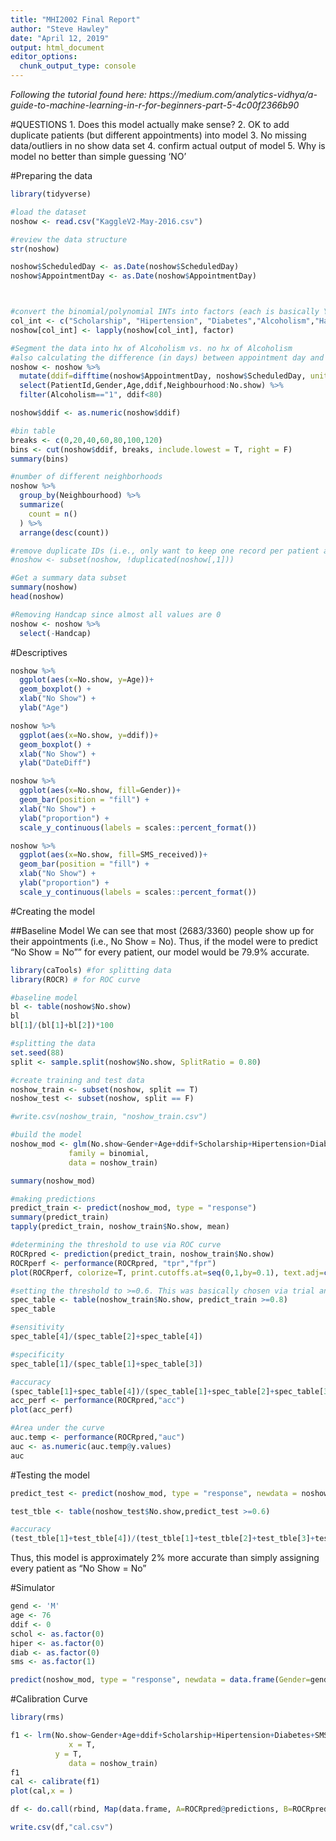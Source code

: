 ```yaml
---
title: "MHI2002 Final Report"
author: "Steve Hawley"
date: "April 12, 2019"
output: html_document
editor_options: 
  chunk_output_type: console
---
```

*Following the tutorial found here: https://medium.com/analytics-vidhya/a-guide-to-machine-learning-in-r-for-beginners-part-5-4c00f2366b90*

#QUESTIONS
1. Does this model actually make sense?
2. OK to add duplicate patients (but different appointments) into model
3. No missing data/outliers in no show data set
4. confirm actual output of model
5. Why is model no better than simple guessing 'NO'




#Preparing the data 

```r
library(tidyverse)

#load the dataset
noshow <- read.csv("KaggleV2-May-2016.csv")

#review the data structure
str(noshow)

noshow$ScheduledDay <- as.Date(noshow$ScheduledDay)
noshow$AppointmentDay <- as.Date(noshow$AppointmentDay)



#convert the binomial/polynomial INTs into factors (each is basically Y/N)
col_int <- c("Scholarship", "Hipertension", "Diabetes","Alcoholism","Handcap","SMS_received")
noshow[col_int] <- lapply(noshow[col_int], factor)

#Segment the data into hx of Alcoholism vs. no hx of Alcoholism 
#also calculating the difference (in days) between appointment day and schedule day
noshow <- noshow %>% 
  mutate(ddif=difftime(noshow$AppointmentDay, noshow$ScheduledDay, units = "days")) %>% 
  select(PatientId,Gender,Age,ddif,Neighbourhood:No.show) %>% 
  filter(Alcoholism=="1", ddif<80) 

noshow$ddif <- as.numeric(noshow$ddif)

#bin table
breaks <- c(0,20,40,60,80,100,120)
bins <- cut(noshow$ddif, breaks, include.lowest = T, right = F)
summary(bins)

#number of different neighborhoods
noshow %>% 
  group_by(Neighbourhood) %>% 
  summarize(
    count = n()
  ) %>% 
  arrange(desc(count))

#remove duplicate IDs (i.e., only want to keep one record per patient and not their entire appt hx)
#noshow <- subset(noshow, !duplicated(noshow[,1]))

#Get a summary data subset
summary(noshow)
head(noshow)

#Removing Handcap since almost all values are 0
noshow <- noshow %>% 
  select(-Handcap)

```
#Descriptives


```r

noshow %>% 
  ggplot(aes(x=No.show, y=Age))+
  geom_boxplot() +
  xlab("No Show") +
  ylab("Age")

noshow %>% 
  ggplot(aes(x=No.show, y=ddif))+
  geom_boxplot() +
  xlab("No Show") +
  ylab("DateDiff")

noshow %>% 
  ggplot(aes(x=No.show, fill=Gender))+
  geom_bar(position = "fill") +
  xlab("No Show") +
  ylab("proportion") +
  scale_y_continuous(labels = scales::percent_format())

noshow %>% 
  ggplot(aes(x=No.show, fill=SMS_received))+
  geom_bar(position = "fill") +
  xlab("No Show") +
  ylab("proportion") +
  scale_y_continuous(labels = scales::percent_format())

```

#Creating the model

##Baseline Model
We can see that most (2683/3360) people show up for their appointments (i.e., No Show = No). Thus, if the model were to predict "No Show = No"" for every patient, our model would be 79.9% accurate. 

```r
library(caTools) #for splitting data
library(ROCR) # for ROC curve

#baseline model
bl <- table(noshow$No.show)
bl
bl[1]/(bl[1]+bl[2])*100

#splitting the data
set.seed(88)
split <- sample.split(noshow$No.show, SplitRatio = 0.80)

#create training and test data
noshow_train <- subset(noshow, split == T)
noshow_test <- subset(noshow, split == F)

#write.csv(noshow_train, "noshow_train.csv")

#build the model
noshow_mod <- glm(No.show~Gender+Age+ddif+Scholarship+Hipertension+Diabetes+SMS_received,
             family = binomial,
             data = noshow_train)

summary(noshow_mod)

#making predictions
predict_train <- predict(noshow_mod, type = "response")
summary(predict_train)
tapply(predict_train, noshow_train$No.show, mean)

#determining the threshold to use via ROC curve
ROCRpred <- prediction(predict_train, noshow_train$No.show)
ROCRperf <- performance(ROCRpred, "tpr","fpr")
plot(ROCRperf, colorize=T, print.cutoffs.at=seq(0,1,by=0.1), text.adj=c(-0.2,1.7))

#setting the threshold to >=0.6. This was basically chosen via trial and error looking for the highest accuracy
spec_table <- table(noshow_train$No.show, predict_train >=0.8)
spec_table

#sensitivity
spec_table[4]/(spec_table[2]+spec_table[4])

#specificity
spec_table[1]/(spec_table[1]+spec_table[3])

#accuracy
(spec_table[1]+spec_table[4])/(spec_table[1]+spec_table[2]+spec_table[3]+spec_table[4])
acc_perf <- performance(ROCRpred,"acc")
plot(acc_perf)

#Area under the curve
auc.temp <- performance(ROCRpred,"auc")
auc <- as.numeric(auc.temp@y.values)
auc

```
#Testing the model


```r
predict_test <- predict(noshow_mod, type = "response", newdata = noshow_test)

test_tble <- table(noshow_test$No.show,predict_test >=0.6)

#accuracy
(test_tble[1]+test_tble[4])/(test_tble[1]+test_tble[2]+test_tble[3]+test_tble[4])

```
Thus, this model is approximately 2% more accurate than simply assigning every patient as "No Show = No"

#Simulator
```r
gend <- 'M'
age <- 76
ddif <- 0
schol <- as.factor(0)
hiper <- as.factor(0)
diab <- as.factor(0)
sms <- as.factor(1)

predict(noshow_mod, type = "response", newdata = data.frame(Gender=gend,Age=age,ddif=ddif,Scholarship=schol,Hipertension=hiper,Diabetes=diab,SMS_received=sms))


```

#Calibration Curve
```r
library(rms)

f1 <- lrm(No.show~Gender+Age+ddif+Scholarship+Hipertension+Diabetes+SMS_received,
             x = T,
          y = T,
             data = noshow_train)
f1
cal <- calibrate(f1)
plot(cal,x = )

df <- do.call(rbind, Map(data.frame, A=ROCRpred@predictions, B=ROCRpred@labels))

write.csv(df,"cal.csv")
```